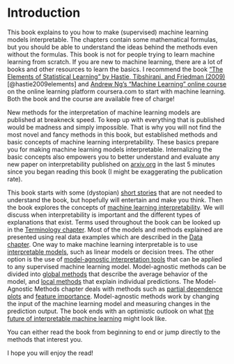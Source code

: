 \mainmatter

# Introduction {#intro}

This book explains to you how to make (supervised) machine learning models interpretable.
The chapters contain some mathematical formulas, but you should be able to understand the ideas behind the methods even without the formulas.
This book is not for people trying to learn machine learning from scratch.
If you are new to machine learning, there are a lot of books and other resources to learn the basics.
I recommend the book ["The Elements of Statistical Learning" by Hastie, Tibshirani, and Friedman (2009)](https://hastie.su.domains/ElemStatLearn/) [@hastie2009elements] and [Andrew Ng's "Machine Learning" online course](https://www.coursera.org/learn/machine-learning)  on the online learning platform  coursera.com to start with machine learning.
Both the book and the course are available free of charge!

New methods for the interpretation of machine learning models are published at breakneck speed.
To keep up with everything that is published would be madness and simply impossible.
That is why you will not find the most novel and fancy methods in this book, but established methods and basic concepts of machine learning interpretability.
These basics prepare you for making machine learning models interpretable.
Internalizing the basic concepts also empowers you to better understand and evaluate any new paper on interpretability published on [arxiv.org](https://arxiv.org/) in the last 5 minutes since you began reading this book (I might be exaggerating the publication rate).

This book starts with some (dystopian) [short stories](#storytime) that are not needed to understand the book, but hopefully will entertain and make you think.
Then the book explores the concepts of [machine learning interpretability](#interpretability).
We will discuss when interpretability is important and the different types of explanations that exist.
Terms used throughout the book can be looked up in the [Terminology chapter](#terminology).
Most of the models and methods explained are presented using real data examples which are described in the [Data chapter](#data).
One way to make machine learning interpretable is to use [interpretable models](#simple), such as linear models or decision trees.
The other option is the use of [model-agnostic interpretation tools](#agnostic) that can be applied to any supervised machine learning model.
Model-agnostic methods can be divided into [global methods](#global-methods) that describe the average behavior of the model, and [local methods](#local-methods) that explain individual predictions.
The Model-Agnostic Methods chapter deals with methods such as [partial dependence plots](#pdp) and [feature importance](#feature-importance).
Model-agnostic methods work by changing the input of the machine learning model and measuring changes in the prediction output.
The book ends with an optimistic outlook on what [the future of interpretable machine learning](#future) might look like.

You can either read the book from beginning to end or jump directly to the methods that interest you.

I hope you will enjoy the read!
